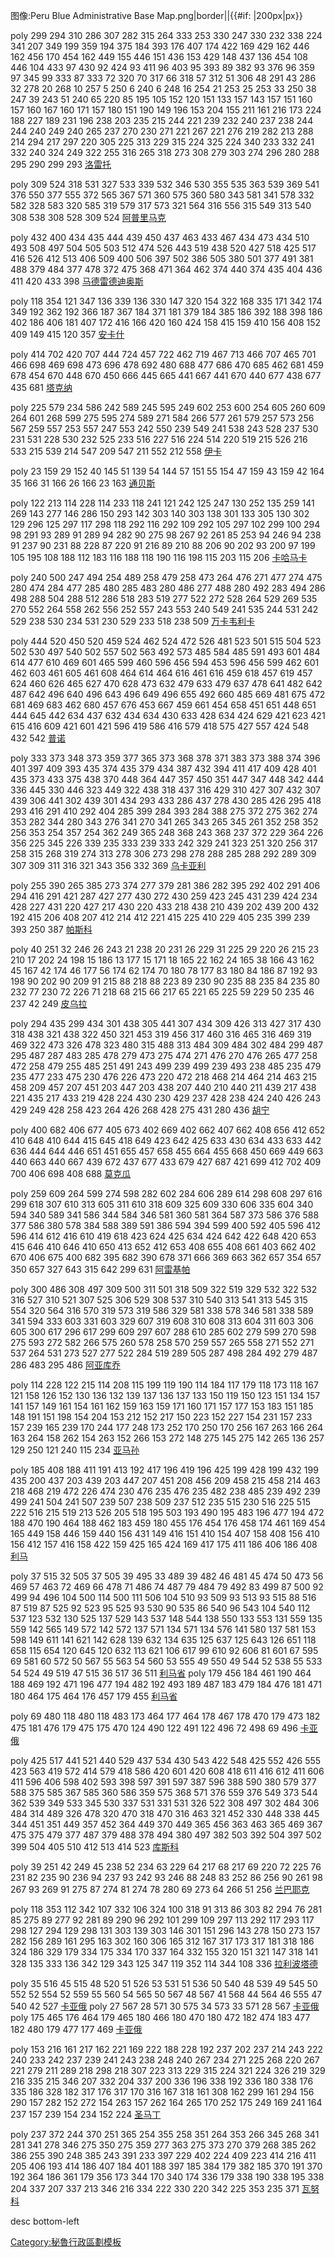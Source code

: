 <div class="nounderlines" style="float: {{{float|none}}}; clear: {{{float|none}}}; ">
<div style="position: relative;">
<imagemap>
图像:Peru Blue Administrative Base Map.png|border|{{{float|left}}}|{{#if: {{{width|}}}|200px|{{{width}}}px}}

poly 299 294 310 286 307 282 315 264 333 253 330 247 330 232 338 224 341 207 349 199 359 194 375 184 393 176 407 174 422 169 429 162 446 162 456 170 454 162 449 155 446 151 436 153 429 148 437 136 454 108 446 104 433 97 430 92 424 93 411 96 403 95 393 89 382 93 376 96 359 97 345 99 333 87 333 72 320 70 317 66 318 57 312 51 306 48 291 43 286 32 278 20 268 10 257 5 250 6 240 6 248 16 254 21 253 25 253 33 250 38 247 39 243 51 240 65 220 85 195 105 152 120 151 133 157 143 157 151 160 157 160 167 160 171 157 180 151 190 149 196 153 204 155 211 161 216 173 224 188 227 189 231 196 238 203 235 215 244 221 239 232 240 237 238 244 244 240 249 240 265 237 270 230 271 221 267 221 276 219 282 213 288 214 294 217 297 220 305 225 313 229 315 224 325 224 340 233 332 241 332 240 324 249 322 255 316 265 318 273 308 279 303 274 296 280 288 295 290 299 293 [[洛雷托]]

poly 309 524 318 531 327 533 339 532 346 530 355 535 363 539 369 541 376 550 377 555 372 565 367 571 360 575 360 580 343 581 341 578 332 582 328 583 320 585 319 579 317 573 321 564 316 556 315 549 313 540 308 538 308 528 309 524 [[阿普里马克]]

poly 432 400 434 435 444 439 450 437 463 433 467 434 473 434 510 493 508 497 504 505 503 512 474 526 443 519 438 520 427 518 425 517 416 526 412 513 406 509 400 506 397 502 386 505 380 501 377 491 381 488 379 484 377 478 372 475 368 471 364 462 374 440 374 435 404 436 411 420 433 398 [[马德雷德迪奥斯]]

poly 118 354 121 347 136 339 136 330 147 320 154 322 168 335 171 342 174 349 192 362 192 366 187 367 184 371 181 379 184 385 186 392 188 398 186 402 186 406 181 407 172 416 166 420 160 424 158 415 159 410 156 408 152 409 149 415 120 357 [[安卡什]]

poly 414 702 420 707 444 724 457 722 462 719 467 713 466 707 465 701 466 698 469 698 473 696 478 692 480 688 477 686 470 685 462 681 459 678 454 670 448 670 450 666 445 665 441 667 441 670 440 677 438 677 435 681 [[塔克纳大区|塔克纳]]

poly 225 579 234 586 242 589 245 595 249 602 253 600 254 605 260 609 264 601 268 599 275 595 274 589 271 584 266 577 261 579 257 573 256 567 259 557 253 557 247 553 242 550 239 549 241 538 243 528 237 530 231 531 228 530 232 525 233 516 227 516 224 514 220 519 215 526 216 533 215 539 214 547 209 547 211 552 212 558 [[伊卡]]

poly 23 159 29 152 40 145 51 139 54 144 57 151 55 154 47 159 43 159 42 164 35 166 31 166 26 166 23 163 [[通贝斯大区|通贝斯]]

poly 122 213 114 228 114 233 118 241 121 242 125 247 130 252 135 259 141 269 143 277 146 286 150 293 142 303 140 303 138 301 133 305 130 302 129 296 125 297 117 298 118 292 116 292 109 292 105 297 102 299 100 294 98 291 93 289 91 289 94 282 90 275 98 267 92 261 85 253 94 246 94 238 91 237 90 231 88 228 87 220 91 216 89 210 88 206 90 202 93 200 97 199 105 195 108 188 112 183 116 188 118 190 116 198 115 203 115 206 [[卡哈马卡]]

poly 240 500 247 494 254 489 258 479 258 473 264 476 271 477 274 475 280 474 284 477 285 480 285 483 280 486 277 488 280 492 283 494 286 498 288 504 288 512 286 518 283 519 277 522 272 528 264 529 269 535 270 552 264 558 262 556 252 557 243 553 240 549 241 535 244 531 242 529 238 530 234 531 230 529 233 518 238 509 [[万卡韦利卡]]

poly 444 520 450 520 459 524 462 524 472 526 481 523 501 515 504 523 502 530 497 540 502 557 502 563 492 573 485 584 485 591 493 601 484 614 477 610 469 601 465 599 460 596 456 594 453 596 456 599 462 601 462 603 461 605 461 608 464 614 464 616 461 616 459 618 457 619 457 624 460 626 465 627 470 628 473 632 479 633 479 637 478 641 482 642 487 642 496 640 496 643 496 649 496 655 492 660 485 669 481 675 472 681 469 683 462 680 457 676 453 667 459 661 454 658 451 651 448 651 444 645 442 634 437 632 434 634 430 633 428 634 424 629 421 623 421 615 416 609 421 601 421 596 419 586 416 579 418 575 427 557 424 548 432 542 [[普诺大区|普诺]]

poly 333 373 348 373 359 377 365 373 368 378 371 383 373 388 374 396 401 397 409 393 435 374 435 379 434 387 432 394 411 417 409 428 401 435 373 433 375 438 370 448 364 447 357 450 351 447 347 448 342 444 336 445 330 446 323 449 322 438 318 437 316 429 310 427 307 432 307 439 306 441 302 439 301 434 293 433 286 437 278 430 285 426 295 418 293 416 291 410 292 404 285 399 284 393 284 388 275 372 275 362 274 353 282 344 280 343 276 341 270 341 265 343 265 345 261 352 258 352 256 353 254 357 254 362 249 365 248 368 243 368 237 372 229 364 226 356 225 345 226 339 235 333 239 333 242 329 241 323 251 320 256 317 258 315 268 319 274 313 278 306 273 298 278 288 285 288 292 289 309 307 309 311 316 321 343 356 332 369 [[乌卡亚利大区|乌卡亚利]]

poly 255 390 265 385 273 374 277 379 281 386 282 395 292 402 291 406 294 416 291 421 287 427 277 430 272 430 259 423 245 431 239 424 234 428 227 431 220 427 217 430 220 433 218 438 210 439 202 439 200 432 192 415 206 408 207 412 214 412 221 415 225 410 229 405 235 399 239 393 250 387 [[帕斯科]]

poly 40 251 32 246 26 243 21 238 20 231 26 229 31 225 29 220 26 215 23 210 17 202 24 198 15 186 13 177 15 171 18 165 22 162 24 165 38 166 43 162 45 167 42 174 46 177 56 174 62 174 70 180 78 177 83 180 84 186 87 192 93 198 90 202 90 209 91 215 88 218 88 223 89 230 90 235 88 235 84 235 80 232 77 230 72 226 71 218 68 215 66 217 65 221 65 225 59 229 50 235 46 237 42 249 [[皮乌拉]]

poly 294 435 299 434 301 438 305 441 307 434 309 426 313 427 317 430 318 438 321 438 322 450 321 453 319 456 317 460 316 465 316 469 319 469 322 473 326 478 323 480 315 488 313 484 309 484 302 484 299 487 295 487 287 483 285 478 279 473 275 474 271 476 270 476 265 477 258 472 258 479 255 485 251 491 243 499 239 499 239 493 238 485 235 479 235 477 233 475 230 476 226 473 220 472 218 468 214 464 214 463 215 458 209 457 207 451 203 447 203 438 207 440 210 440 211 439 217 438 221 435 217 433 219 428 224 430 230 429 237 428 238 424 240 426 243 429 249 428 258 423 264 426 268 428 275 431 280 436 [[胡宁]]

poly 400 682 406 677 405 673 402 669 402 662 407 662 408 656 412 652 410 648 410 644 415 645 418 649 423 642 425 633 430 634 433 633 442 636 444 644 446 651 451 655 457 658 455 664 455 668 450 669 449 663 440 663 440 667 439 672 437 677 433 679 427 687 421 699 412 702 409 700 406 698 408 688 [[莫克瓜]]

poly 259 609 264 599 274 598 282 602 284 606 289 614 298 608 297 616 299 618 307 610 313 605 311 610 318 609 325 609 330 606 335 604 340 594 340 589 341 586 344 584 346 581 360 581 364 587 373 586 376 588 377 586 380 578 384 588 389 591 386 594 394 599 400 592 405 596 412 596 414 612 416 610 419 618 423 624 425 634 424 642 422 648 420 653 415 646 410 646 410 650 413 652 412 653 408 655 408 661 403 662 402 670 406 675 400 682 395 682 390 678 371 666 369 663 362 657 354 657 350 657 327 643 315 642 299 631 [[阿雷基帕]]

poly 300 486 308 497 309 500 311 501 318 509 322 519 329 532 322 532 316 527 310 521 307 525 306 529 308 537 310 540 313 541 313 545 315 554 320 564 316 570 319 573 319 586 329 581 338 578 346 581 338 589 341 594 333 603 331 603 329 607 319 608 310 608 313 604 311 603 306 605 300 617 296 617 299 609 297 607 288 610 285 602 279 599 270 598 275 593 272 582 266 575 260 578 258 570 259 557 265 558 271 552 271 537 264 531 273 527 277 522 284 519 289 505 287 498 284 492 279 487 286 483 295 486 [[阿亚库乔]]

poly 114 228 122 215 114 208 115 199 119 190 114 184 117 179 118 173 118 167 121 158 126 152 130 136 132 139 137 136 137 133 150 119 150 123 151 134 157 141 157 149 161 154 161 162 159 163 159 171 160 171 157 177 153 183 151 185 148 191 151 198 154 204 153 212 152 217 150 223 152 227 154 231 157 233 157 239 165 239 170 244 177 248 173 252 170 250 170 256 167 263 166 264 163 264 158 262 154 263 152 266 153 272 148 275 145 275 142 265 136 257 129 250 121 240 115 234 [[亚马孙]]

poly 185 408 188 411 191 413 192 417 196 419 196 425 199 428 199 432 199 435 200 437 203 439 203 447 207 451 208 456 209 458 215 458 214 463 218 468 219 472 226 474 230 476 235 476 235 482 238 485 239 492 239 499 241 504 241 507 239 507 238 509 237 512 235 515 230 516 225 515 222 516 215 519 213 526 205 518 195 503 193 490 195 483 196 477 194 472 188 470 190 464 188 462 183 459 180 455 176 454 176 458 174 461 169 454 165 449 158 446 159 440 156 431 149 416 151 410 154 407 158 408 156 410 156 412 157 416 158 422 159 425 165 424 169 417 175 411 186 406 186 408 [[利马]]

poly 37 515 32 505 37 505 39 495 33 489 39 482 46 481 45 474 50 473 56 469 57 463 72 469 66 478 71 486 74 487 79 484 79 492 83 499 87 500 92 499 94 496 104 500 114 500 111 506 104 510 93 509 93 513 93 515 88 516 87 519 87 525 92 523 95 525 93 530 90 535 86 540 96 543 104 540 112 537 123 532 130 525 137 529 143 537 148 544 138 550 133 553 131 559 135 559 142 565 149 572 142 572 137 571 134 571 134 576 141 580 137 581 153 598 149 611 141 621 142 628 139 632 134 635 125 637 125 643 126 651 118 658 115 654 120 645 120 632 113 621 106 617 99 610 92 606 81 601 67 595 69 581 60 572 50 567 55 563 54 560 53 555 49 550 49 544 52 538 55 533 54 524 49 519 47 515 36 517 36 511 [[利马省]]
poly 179 456 184 461 190 464 188 469 192 471 196 477 194 482 192 493 189 487 183 479 184 476 181 471 180 464 175 464 176 457 179 455 [[利马省]]

poly 69 480 118 480 118 483 173 464 177 464 178 467 178 470 179 473 182 475 181 476 179 475 175 470 124 490 122 491 122 496 72 498 69 496 [[卡亚俄]]

poly 425 517 441 521 440 529 437 534 430 543 422 548 425 552 426 555 423 563 419 572 414 579 418 586 420 601 420 608 418 611 416 612 411 606 411 596 406 598 402 593 398 597 391 597 387 596 388 590 380 579 377 588 375 585 367 585 360 586 359 575 368 571 376 559 376 549 373 544 362 539 349 533 345 530 337 531 331 531 326 522 308 497 302 484 306 484 314 489 326 478 320 470 318 470 316 463 321 452 330 448 338 445 344 451 351 449 357 452 364 449 370 449 365 456 363 463 365 469 367 475 375 479 377 487 379 488 378 494 380 497 382 503 392 504 397 502 399 504 405 510 412 513 414 523 [[库斯科]]

poly 39 251 42 249 45 238 52 234 63 229 64 217 68 217 69 220 72 225 76 231 82 235 90 236 94 237 93 242 93 246 88 248 83 252 86 256 90 261 98 267 93 269 91 275 87 274 81 274 78 280 69 273 64 266 51 256 [[兰巴耶克]]

poly 118 353 112 342 107 332 106 324 100 318 91 313 86 303 82 294 76 281 85 275 89 277 92 281 89 290 96 292 101 299 109 297 113 292 117 293 117 298 127 294 129 298 131 303 139 303 146 301 151 296 143 278 150 273 157 282 156 289 161 295 163 302 160 306 165 312 167 317 173 317 181 318 186 324 186 329 179 334 175 334 170 337 164 332 155 320 151 321 147 318 141 328 135 333 136 342 129 343 125 347 119 352 114 344 108 336 [[拉利波塔德]]

poly 35 516 45 515 48 520 51 526 53 531 51 536 50 540 48 539 49 545 50 552 52 554 52 559 55 560 54 565 50 567 48 567 41 568 44 564 46 555 47 540 42 527 [[卡亚俄]]
poly 27 567 28 571 30 575 34 573 33 571 28 567 [[卡亚俄]]
poly 175 465 176 464 179 465 180 466 180 470 180 472 182 474 183 477 182 480 179 477 177 469 [[卡亚俄]]

poly 153 216 161 217 162 221 169 222 188 228 192 237 202 237 214 243 222 240 233 242 237 239 241 243 238 248 240 267 234 271 225 268 220 267 221 279 211 289 218 298 218 307 223 313 229 315 224 321 224 326 219 329 216 335 215 346 207 332 204 337 200 336 196 338 192 336 180 338 176 335 186 328 182 317 176 317 170 316 167 318 161 308 162 299 161 294 156 290 157 282 152 272 154 263 157 262 164 265 170 252 175 249 169 241 164 237 157 239 154 234 152 224 [[圣马丁大区|圣马丁]]

poly 237 372 244 370 251 365 254 355 258 351 264 353 266 345 268 341 281 341 278 346 275 350 275 359 277 363 275 373 270 379 268 385 262 386 255 390 248 385 243 391 233 397 229 402 224 409 223 414 216 411 205 406 193 414 186 407 184 401 188 397 185 384 179 382 185 370 191 370 192 364 186 361 179 356 173 344 170 340 174 336 179 338 190 338 195 338 204 337 207 337 213 346 216 334 222 330 220 342 225 353 235 371 [[瓦努科]]

desc bottom-left
</imagemap>

{{Image label small|x=0.2475|y=0.4   |scale={{{width|300}}}|text=[[亚马孙|<font color=white>亚马孙</font>]]}}
{{Image label small|x=0.2705|y=0.7225|scale={{{width|300}}}|text=[[安卡什|<font color=white>安卡什</font>]]}}
{{Image label small|x=0.6275|y=1.0725|scale={{{width|300}}}|text=[[阿普里马克|<font color=white>阿普里马克</font>]]}}
{{Image label small|x=0.670 |y=1.2045|scale={{{width|300}}}|text=[[阿雷基帕|<font color=white>阿雷基帕</font>]]}}
{{Image label small|x=0.54  |y=1.120 |scale={{{width|300}}}|text=[[阿亚库乔|<font color=white>阿亚库乔</font>]]}}
{{Image label small|x=0.2075|y=0.5175|scale={{{width|300}}}|text=[[卡哈马卡|<font color=white>卡哈马卡</font>]]}}
{{Image label small|x=0.6595|y=0.9825|scale={{{width|300}}}|text=[[库斯科|<font color=white>库斯科</font>]]}}
{{Image label small|x=0.39  |y=0.7380|scale={{{width|300}}}|text=[[瓦努科|<font color=white>瓦努科</font>]]}}
{{Image label small|x=0.4650|y=0.985 |scale={{{width|300}}}|text=[[万卡韦利卡|<font color=white>万卡韦利卡</font>]]}}
{{Image label small|x=0.4425|y=1.0905|scale={{{width|300}}}|text=[[伊卡|<font color=white>伊卡</font>]]}}
{{Image label small|x=0.4625|y=0.8825|scale={{{width|300}}}|text=[[胡宁|<font color=white>胡宁</font>]]}}
{{Image label small|x=0.2075|y=0.6100|scale={{{width|300}}}|text=[[拉利波塔德|<font color=white>拉利波塔德</font>]]}}
{{Image label small|x=0.0900|y=0.4825|scale={{{width|300}}}|text=[[兰巴耶克|<font color=white>兰巴耶克</font>]]}}
{{Image label small|x=0.3325|y=0.855 |scale={{{width|300}}}|text=[[利马大区|<font color=white>利马</font>]]}}
{{Image label small|x=0.1635|y=1.100 |scale={{{width|300}}}|text=[[利马省|<font color=white>利马省</font>]]}}
{{Image label small|x=0.0750|y=1.055 |scale={{{width|300}}}|text=[[卡亚俄|<font color=white>卡亚俄</font>]]}}
{{Image label small|x=0.49  |y=0.2975|scale={{{width|300}}}|text=[[洛雷托|<font color=white>洛雷托</font>]]}}
{{Image label small|x=0.755 |y=0.915 |scale={{{width|300}}}|text=[[马德雷德迪奥斯|<font color=white>马德雷德迪奥斯</font>]]}}
{{Image label small|x=0.775 |y=1.2875|scale={{{width|300}}}|text=[[莫克瓜|<font color=white>莫克瓜</font>]]}}
{{Image label small|x=0.445 |y=0.8025|scale={{{width|300}}}|text=[[帕斯科|<font color=white>帕斯科</font>]]}}
{{Image label small|x=0.0825|y=0.39  |scale={{{width|300}}}|text=[[皮乌拉|<font color=white>皮乌拉</font>]]}}
{{Image label small|x=0.870 |y=1.12  |scale={{{width|300}}}|text=[[普诺大区|<font color=white>普诺</font>]]}}
{{Image label small|x=0.8425|y=1.345 |scale={{{width|300}}}|text=[[塔克纳大区|<font color=white>塔克纳</font>]]}}
{{Image label small|x=0.07  |y=0.2975|scale={{{width|300}}}|text=[[通贝斯大区|<font color=white>通贝斯</font>]]}}
{{Image label small|x=0.3400|y=0.535 |scale={{{width|300}}}|text=[[圣马丁大区|<font color=white>圣马丁</font>]]}}
{{Image label small|x=0.5825|y=0.7525|scale={{{width|300}}}|text=[[乌卡亚利大区|<font color=white>乌卡亚利</font>]]}}
</div></div>

<noinclude>
[[Category:秘魯行政區劃模板]]
</noinclude>
